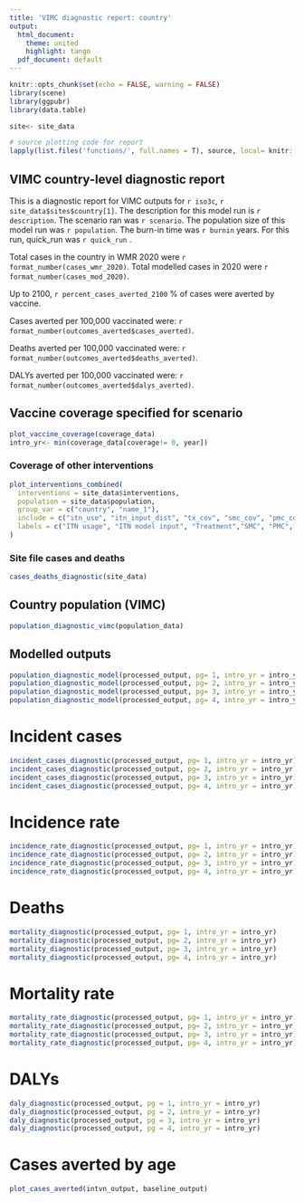 ```yaml
---
title: 'VIMC diagnostic report: country'
output:
  html_document: 
    theme: united
    highlight: tango
  pdf_document: default
---
```


```r
knitr::opts_chunk$set(echo = FALSE, warning = FALSE)
library(scene)
library(ggpubr)
library(data.table)

site<- site_data

# source plotting code for report
lapply(list.files('functions/', full.names = T), source, local= knitr::knit_global())


```

## VIMC country-level diagnostic report


This is a diagnostic report for VIMC outputs for `r iso3c`, `r site_data$sites$country[1]`. 
The description for this model run is `r description`. The scenario ran was `r scenario`. The population size of this model run was `r population`. The burn-in time was `r burnin` years. For this run, quick_run was `r quick_run` .

Total cases in the country in WMR 2020 were `r format_number(cases_wmr_2020)`.
Total modelled cases in 2020 were `r format_number(cases_mod_2020)`.

Up to 2100, `r percent_cases_averted_2100` % of cases were averted by vaccine.
 
Cases averted per 100,000 vaccinated were: `r format_number(outcomes_averted$cases_averted)`.

Deaths averted per 100,000 vaccinated were: `r format_number(outcomes_averted$deaths_averted)`.

DALYs averted per 100,000 vaccinated were: `r format_number(outcomes_averted$dalys_averted)`.



## Vaccine coverage specified for scenario
```r

plot_vaccine_coverage(coverage_data)
intro_yr<- min(coverage_data[coverage!= 0, year])

```

### Coverage of other interventions 
```r
plot_interventions_combined(
  interventions = site_data$interventions,
  population = site_data$population,
  group_var = c("country", "name_1"),
  include = c("itn_use", "itn_input_dist", "tx_cov", "smc_cov", "pmc_cov", "rtss_cov"),
  labels = c("ITN usage", "ITN model input", "Treatment","SMC", "PMC", "RTSS")
)


```

<!-- # Mortality rates -->

<!-- ```{r mortality rate} -->

<!-- plotting_theme<- theme_bw(base_size = 12) + -->
<!--   theme( legend.position = 'bottom', -->
<!--          strip.text.x = element_text(size = rel(0.8)), -->
<!--          axis.text.x = element_text(angle = 45, hjust = 1, vjust = 1.1),  -->
<!--          text = element_text(family= 'Arial Narrow'), -->
<!--          axis.ticks.y= element_blank(),  -->
<!--          panel.grid.major = element_blank(), panel.grid.minor = element_blank())  -->



<!-- p1<- ggplot(data = site$demography, mapping = aes(x= age_upper, y= mortality_rate))+ -->
<!--   geom_point()+ -->
<!--   ylim(0, 1.2) + -->
<!--   plotting_theme + -->
<!--   labs(title= 'Site file mortality rate inputs (2000-2500))', -->
<!--        xlab= 'age', -->
<!--        ylab= 'mortality rate') -->


<!-- p2<-ggplot(data = mort, mapping = aes(x= age_to, y= value))+ -->
<!--   geom_point()+ -->
<!--   ylim(0, 1.2)+ -->
<!--   plotting_theme+ -->
<!--   labs(title= 'VIMC mortality rate inputs (2000-2100))', -->
<!--        xlab= 'age', -->
<!--        ylab= 'mortality rate') -->

<!-- ggarrange(p1, p2, ncol= 2) -->

<!-- ``` -->

### Site file cases and deaths
```r

cases_deaths_diagnostic(site_data)


```


## Country population (VIMC)
```r

population_diagnostic_vimc(population_data)


```

## Modelled outputs

```r

population_diagnostic_model(processed_output, pg= 1, intro_yr = intro_yr)
population_diagnostic_model(processed_output, pg= 2, intro_yr = intro_yr)
population_diagnostic_model(processed_output, pg= 3, intro_yr = intro_yr)
population_diagnostic_model(processed_output, pg= 4, intro_yr = intro_yr)


```

# Incident cases
```r


incident_cases_diagnostic(processed_output, pg= 1, intro_yr = intro_yr)
incident_cases_diagnostic(processed_output, pg= 2, intro_yr = intro_yr)
incident_cases_diagnostic(processed_output, pg= 3, intro_yr = intro_yr)
incident_cases_diagnostic(processed_output, pg= 4, intro_yr = intro_yr)


```

#   Incidence rate 
```r
  
incidence_rate_diagnostic(processed_output, pg= 1, intro_yr = intro_yr)
incidence_rate_diagnostic(processed_output, pg= 2, intro_yr = intro_yr)
incidence_rate_diagnostic(processed_output, pg= 3, intro_yr = intro_yr)
incidence_rate_diagnostic(processed_output, pg= 4, intro_yr = intro_yr)

```

# Deaths

```r

mortality_diagnostic(processed_output, pg= 1, intro_yr = intro_yr)
mortality_diagnostic(processed_output, pg= 2, intro_yr = intro_yr)
mortality_diagnostic(processed_output, pg= 3, intro_yr = intro_yr)
mortality_diagnostic(processed_output, pg= 4, intro_yr = intro_yr)

```

# Mortality rate 
```r

  
mortality_rate_diagnostic(processed_output, pg= 1, intro_yr = intro_yr)
mortality_rate_diagnostic(processed_output, pg= 2, intro_yr = intro_yr)
mortality_rate_diagnostic(processed_output, pg= 3, intro_yr = intro_yr)
mortality_rate_diagnostic(processed_output, pg= 4, intro_yr = intro_yr)

```

# DALYs
```r


daly_diagnostic(processed_output, pg = 1, intro_yr = intro_yr)
daly_diagnostic(processed_output, pg = 2, intro_yr = intro_yr)
daly_diagnostic(processed_output, pg = 3, intro_yr = intro_yr)
daly_diagnostic(processed_output, pg = 4, intro_yr = intro_yr)

```


# Cases averted by age

```r
plot_cases_averted(intvn_output, baseline_output)

```

